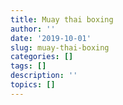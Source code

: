 ```yaml
---
title: Muay thai boxing
author: ''
date: '2019-10-01'
slug: muay-thai-boxing
categories: []
tags: []
description: ''
topics: []
---
```


